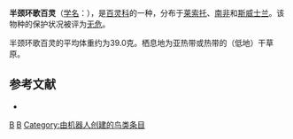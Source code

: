 {{Speciesbox
| taxon = Certhilauda semitorquata
| image = Eastern Long-billed Lark (Certhilauda semitorquata) calling.jpg
| image_caption = ''C. s.'' subsp. ''algida''
| status = LC | status_system = IUCN3.1
| binomial_authority = Smith, 1836
}}

'''半颈环歌百灵'''（[[学名|学名]]：{{lang|la|''Certhilauda semitorquata''}}），是[[百灵科|百灵科]]的一种，分布于[[莱索托|莱索托]]、[[南非|南非]]和[[斯威士兰|斯威士兰]]。该物种的保护状况被评为[[无危|无危]]。

半颈环歌百灵的平均体重约为39.0克。栖息地为亚热带或热带的（低地）干草原。

== 参考文献 ==
{{commonscat|Certhilauda semitorquata}}
*{{cite web|url=http://www.birdlife.org/datazone/speciesfactsheet.php?id=31176&m=0|title=Certhilauda semitorquata|publisher=[[国际鸟盟|BirdLife.org]]|accessdate=2011-06-27|archive-date=2016-03-05|archive-url=https://web.archive.org/web/20160305021255/http://www.birdlife.org/datazone/speciesfactsheet.php?id=31176&m=0|dead-url=no}}
{{taxonbar}}
[[Category:_1836年描述的鸟类|B]]
[[Category:百灵科|B]]
[[Category:由机器人创建的鸟类条目|Category:由机器人创建的鸟类条目]]